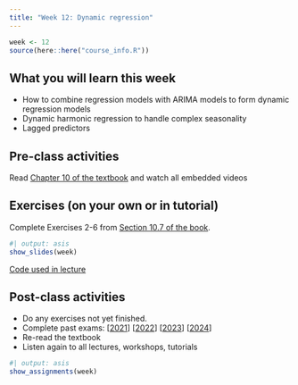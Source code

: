 ```yaml
---
title: "Week 12: Dynamic regression"
---
```


```r
week <- 12
source(here::here("course_info.R"))
```

## What you will learn this week

* How to combine regression models with ARIMA models to form dynamic regression models
* Dynamic harmonic regression to handle complex seasonality
* Lagged predictors

## Pre-class activities

Read [Chapter 10 of the textbook](https://otexts.com/fpp3/dynamic.html) and watch all embedded videos

## Exercises (on your own or in tutorial)

Complete Exercises 2-6 from [Section 10.7 of the book](https://otexts.com/fpp3/dynamic-exercises.html).

<!-- [**Solutions to Exercises**](ex12-sol.qmd) -->

```r
#| output: asis
show_slides(week)
```

[Code used in lecture](seminar_code.R)

## Post-class activities

* Do any exercises not yet finished.
* Complete past exams:  [[2021](/exams/exam_2022.pdf)] [[2022](/exams/exam_2022.pdf)] [[2023](/exams/exam_2023.pdf)] [[2024](/exams/exam_2024.pdf)]
* Re-read the textbook
* Listen again to all lectures, workshops, tutorials


```r
#| output: asis
show_assignments(week)
```
